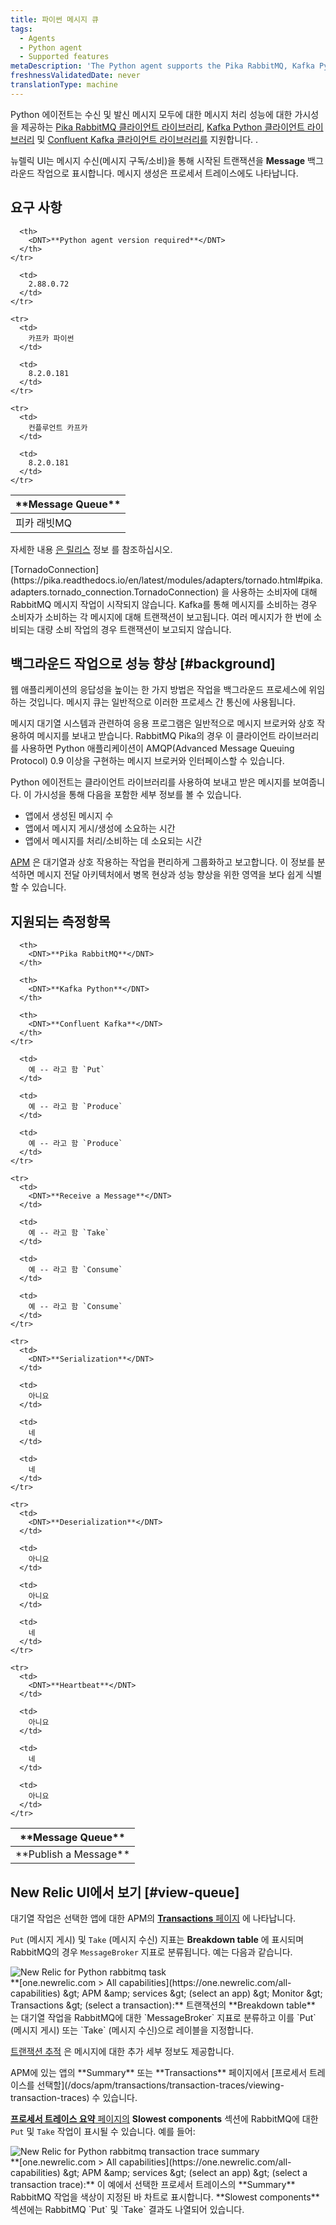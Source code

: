 ```yaml
---
title: 파이썬 메시지 큐
tags:
  - Agents
  - Python agent
  - Supported features
metaDescription: 'The Python agent supports the Pika RabbitMQ, Kafka Python, and Confluent Kafka client libraries, giving you insight into the performance of your message processing.'
freshnessValidatedDate: never
translationType: machine
---
```





Python 에이전트는 수신 및 발신 메시지 모두에 대한 메시지 처리 성능에 대한 가시성을 제공하는 [<DNT>Pika</DNT> <DNT>RabbitMQ</DNT> 클라이언트 라이브러리](https://pypi.python.org/pypi/pika), [<DNT>Kafka</DNT> <DNT>Python</DNT> 클라이언트 라이브러리](https://pypi.python.org/pypi/kafka-python) 및 [<DNT>Confluent</DNT> <DNT>Kafka</DNT> 클라이언트 라이브러리를](https://pypi.org/project/confluent-kafka/) 지원합니다. .

뉴렐릭 UI는 메시지 수신(메시지 구독/소비)을 통해 시작된 트랜잭션을 <DNT>**Message**</DNT> 백그라운드 작업으로 표시합니다. 메시지 생성은 프로세서 트레이스에도 나타납니다.

## 요구 사항

<table>
  <thead>
    <tr>
      <th width={150}>
        <DNT>**Message Queue**</DNT>
      </th>

      <th>
        <DNT>**Python agent version required**</DNT>
      </th>
    </tr>
  </thead>

  <tbody>
    <tr>
      <td>
        피카 래빗MQ
      </td>

      <td>
        2.88.0.72
      </td>
    </tr>

    <tr>
      <td>
        카프카 파이썬
      </td>

      <td>
        8.2.0.181
      </td>
    </tr>

    <tr>
      <td>
        컨플루언트 카프카
      </td>

      <td>
        8.2.0.181
      </td>
    </tr>
  </tbody>
</table>

자세한 내용 [은 릴리스](/docs/release-notes/agent-release-notes/python-release-notes) 정보 를 참조하십시오.

<Callout variant="caution">
  [TornadoConnection](https://pika.readthedocs.io/en/latest/modules/adapters/tornado.html#pika.adapters.tornado_connection.TornadoConnection) 을 사용하는 소비자에 대해 RabbitMQ 메시지 작업이 시작되지 않습니다.
</Callout>

<Callout variant="caution">
  Kafka를 통해 메시지를 소비하는 경우 소비자가 소비하는 각 메시지에 대해 트랜잭션이 보고됩니다. 여러 메시지가 한 번에 소비되는 대량 소비 작업의 경우 트랜잭션이 보고되지 않습니다.
</Callout>

## 백그라운드 작업으로 성능 향상 [#background]

웹 애플리케이션의 응답성을 높이는 한 가지 방법은 작업을 백그라운드 프로세스에 위임하는 것입니다. 메시지 큐는 일반적으로 이러한 프로세스 간 통신에 사용됩니다.

메시지 대기열 시스템과 관련하여 응용 프로그램은 일반적으로 메시지 브로커와 상호 작용하여 메시지를 보내고 받습니다. RabbitMQ Pika의 경우 이 클라이언트 라이브러리를 사용하면 Python 애플리케이션이 AMQP(Advanced Message Queuing Protocol) 0.9 이상을 구현하는 메시지 브로커와 인터페이스할 수 있습니다.

Python 에이전트는 클라이언트 라이브러리를 사용하여 보내고 받은 메시지를 보여줍니다. 이 가시성을 통해 다음을 포함한 세부 정보를 볼 수 있습니다.

* 앱에서 생성된 메시지 수
* 앱에서 메시지 게시/생성에 소요하는 시간
* 앱에서 메시지를 처리/소비하는 데 소요되는 시간

[APM](#view-queue) 은 대기열과 상호 작용하는 작업을 편리하게 그룹화하고 보고합니다. 이 정보를 분석하면 메시지 전달 아키텍처에서 병목 현상과 성능 향상을 위한 영역을 보다 쉽게 식별할 수 있습니다.

## 지원되는 측정항목

<table>
  <thead>
    <tr>
      <th width={150}>
        <DNT>**Message Queue**</DNT>
      </th>

      <th>
        <DNT>**Pika RabbitMQ**</DNT>
      </th>

      <th>
        <DNT>**Kafka Python**</DNT>
      </th>

      <th>
        <DNT>**Confluent Kafka**</DNT>
      </th>
    </tr>
  </thead>

  <tbody>
    <tr>
      <td>
        <DNT>**Publish a Message**</DNT>
      </td>

      <td>
        예 -- 라고 함 `Put`
      </td>

      <td>
        예 -- 라고 함 `Produce`
      </td>

      <td>
        예 -- 라고 함 `Produce`
      </td>
    </tr>

    <tr>
      <td>
        <DNT>**Receive a Message**</DNT>
      </td>

      <td>
        예 -- 라고 함 `Take`
      </td>

      <td>
        예 -- 라고 함 `Consume`
      </td>

      <td>
        예 -- 라고 함 `Consume`
      </td>
    </tr>

    <tr>
      <td>
        <DNT>**Serialization**</DNT>
      </td>

      <td>
        아니요
      </td>

      <td>
        네
      </td>

      <td>
        네
      </td>
    </tr>

    <tr>
      <td>
        <DNT>**Deserialization**</DNT>
      </td>

      <td>
        아니요
      </td>

      <td>
        아니요
      </td>

      <td>
        네
      </td>
    </tr>

    <tr>
      <td>
        <DNT>**Heartbeat**</DNT>
      </td>

      <td>
        아니요
      </td>

      <td>
        네
      </td>

      <td>
        아니요
      </td>
    </tr>
  </tbody>
</table>

## New Relic UI에서 보기 [#view-queue]

대기열 작업은 선택한 앱에 대한 APM의 [<DNT>**Transactions**</DNT> 페이지](/docs/apm/applications-menu/monitoring/transactions-dashboard) 에 나타납니다.

`Put` (메시지 게시) 및 `Take` (메시지 수신) 지표는 <DNT>**Breakdown table**</DNT> 에 표시되며 RabbitMQ의 경우 `MessageBroker` 지표로 분류됩니다. 예는 다음과 같습니다.

<img title="screen-rabbitmq-transaction.png" alt="New Relic for Python rabbitmq task" src={apmRabbitmqTransactionTask} />

<figcaption>
  <DNT>**[one.newrelic.com &gt; All capabilities](https://one.newrelic.com/all-capabilities) &amp;gt; APM &amp;amp; services &amp;gt; (select an app) &amp;gt; Monitor &amp;gt; Transactions &amp;gt; (select a transaction):**</DNT> 트랜잭션의 <DNT>**Breakdown table**</DNT> 는 대기열 작업을 RabbitMQ에 대한 `MessageBroker` 지표로 분류하고 이를 `Put` (메시지 게시) 또는 `Take` (메시지 수신)으로 레이블을 지정합니다.
</figcaption>

[트랜잭션 추적](/docs/apm/transactions/transaction-traces/transaction-traces) 은 메시지에 대한 추가 세부 정보도 제공합니다.

<Callout variant="tip">
  APM에 있는 앱의 <DNT>**Summary**</DNT> 또는 <DNT>**Transactions**</DNT> 페이지에서 [프로세서 트레이스를 선택할](/docs/apm/transactions/transaction-traces/viewing-transaction-traces) 수 있습니다.
</Callout>

[**프로세서 트레이스 요약** 페이지의](/docs/apm/transactions/transaction-traces/transaction-traces-trace-details-page) **Slowest components** 섹션에 RabbitMQ에 대한 `Put` 및 `Take` 작업이 표시될 수 있습니다. 예를 들어:

<img title="screen-rabbitmq-trace-slowest.png" alt="New Relic for Python rabbitmq transaction trace summary" src={apmRabbitMqTransactionTraceSummary} />

<figcaption>
  <DNT>**[one.newrelic.com &gt; All capabilities](https://one.newrelic.com/all-capabilities) &amp;gt; APM &amp;amp; services &amp;gt; (select an app) &amp;gt; (select a transaction trace):**</DNT> 이 예에서 선택한 프로세서 트레이스의 <DNT>**Summary**</DNT> RabbitMQ 작업을 색상이 지정된 바 차트로 표시합니다. <DNT>**Slowest components**</DNT> 섹션에는 RabbitMQ `Put` 및 `Take` 결과도 나열되어 있습니다.
</figcaption>